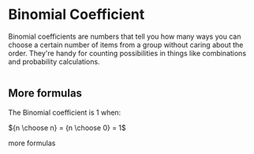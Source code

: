 
# Binomial Coefficient

Binomial coefficients are numbers that tell you how many ways you can choose a certain number of items from a group without caring about the order. They're handy for counting possibilities in things like combinations and probability calculations.

<Math e="{n \choose k} = \frac{n!}{k!(n-k)!}" />

## More formulas

The Binomial coefficient is 1 when:

${n \choose n} = {n \choose 0} = 1$

more formulas

<Math e="(x+y)^n = \sum{k=0}{n} {n \choose k } x^k y^{n-k}" />
